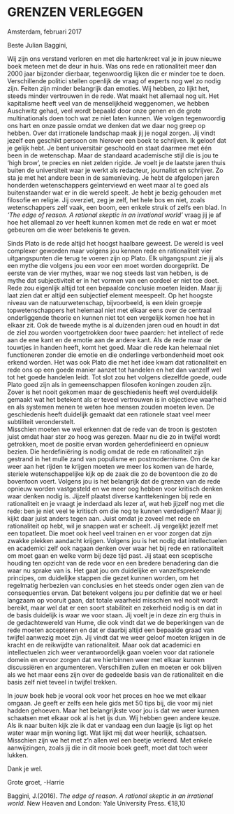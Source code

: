 # GRENZEN VERLEGGEN 


Amsterdam, februari 2017

Beste Julian Baggini,


Wij zijn ons verstand verloren en met die hartenkreet val je in jouw nieuwe boek meteen met de deur in huis. Was ons rede en rationaliteit meer dan 2000 jaar bijzonder dierbaar, tegenwoordig lijken die er minder toe te doen. Verschillende politici stellen openlijk de vraag of experts nog wel zo nodig zijn. Feiten zijn minder belangrijk dan emoties. Wij hebben, zo lijkt het, steeds minder vertrouwen in de rede. Wat maakt het allemaal nog uit. Het kapitalisme heeft veel van de menselijkheid weggenomen, we hebben Auschwitz gehad, veel wordt bepaald door onze genen en de grote multinationals doen toch wat ze niet laten kunnen. We volgen tegenwoordig ons hart en onze passie omdat we denken dat we daar nog greep op hebben. Over dat irrationele landschap maak jij je nogal zorgen. Jij vindt jezelf een geschikt persoon om hierover een boek te schrijven. Ik geloof dat je gelijk hebt. Je bent universitair geschoold en staat daarmee met één been in de wetenschap. Maar de standaard academische stijl die is jou te ‘high brow’, te precies en niet zelden rigide. Je voelt je de laatste jaren thuis buiten de universiteit waar je werkt als redacteur, journalist en schrijver. Zo sta je met het andere been in de samenleving. Je hebt de afgelopen jaren honderden wetenschappers geïnterviewd en weet maar al te goed als buitenstaander wat er in die wereld speelt. Je hebt je bezig gehouden met filosofie en religie. Jij overziet, zeg je zelf, het hele bos en niet, zoals wetenschappers zelf vaak, een boom, een enkele struik of zelfs een blad. In *‘The edge of reason. A rational skeptic in an irrational world’* vraag jij je af hoe het allemaal zo ver heeft kunnen komen met de rede en wat er moet gebeuren om die weer betekenis te geven.  



Sinds Plato is de rede altijd het hoogst haalbare geweest. De wereld is veel complexer geworden maar volgens jou kennen rede en rationaliteit vier uitgangspunten die terug te voeren zijn op Plato. Elk uitgangspunt zie jij als een mythe die volgens jou een voor een moet worden doorgeprikt. De eerste van de vier mythes, waar we nog steeds last van hebben, is de mythe dat subjectiviteit er in het vormen van een oordeel er niet toe doet. Rede zou eigenlijk altijd tot een bepaalde conclusie moeten leiden. Maar jij laat zien dat er altijd een subjectief element meespeelt. Op het hoogste niveau van de natuurwetenschap, bijvoorbeeld, is een klein groepje topwetenschappers het helemaal niet met elkaar eens over de centraal onderliggende theorie en kunnen niet tot een vergelijk komen hoe het in elkaar zit. Ook de tweede mythe is al duizenden jaren oud en houdt in dat de ziel zou worden voortgetrokken door twee paarden: het intellect of rede aan de ene kant en de emotie aan de andere kant. Als de rede maar de touwtjes in handen heeft, komt het goed. Maar die rede kan helemaal niet functioneren zonder die emotie en die onderlinge verbondenheid moet ook erkend worden. Het was ook Plato die met het idee kwam dat rationaliteit en rede ons op een goede manier aanzet tot handelen en het dan vanzelf wel tot het goede handelen leidt. Tot slot zou het volgens diezelfde goede, oude Plato goed zijn als in gemeenschappen filosofen koningen zouden zijn. Zover is het nooit gekomen maar de geschiedenis heeft wel overduidelijk gemaakt wat het betekent als er teveel vertrouwen is in objectieve waarheid en als systemen menen te weten hoe mensen zouden moeten leven. De geschiedenis heeft duidelijk gemaakt dat een rationele staat veel meer subtiliteit veronderstelt.   
Misschien moeten we wel erkennen dat de rede van de troon is gestoten juist omdat haar ster zo hoog was gerezen. Maar nu die zo in twijfel wordt getrokken, moet de positie ervan worden geherdefinieerd en opnieuw bezien. Die herdefiniëring is nodig omdat de rede en rationaliteit zijn gestrand in het mulle zand van populisme en postmodernisme. Om de kar weer aan het rijden te krijgen moeten we meer los komen van de harde, steriele wetenschappelijke kijk op de zaak die zo de boventoon die zo de boventoon voert. Volgens jou is het belangrijk dat de grenzen van de rede opnieuw worden vastgesteld en we meer oog hebben voor kritisch denken waar denken nodig is. Jijzelf plaatst diverse kanttekeningen bij rede en rationaliteit en je vraagt je inderdaad als lezer af, wat heb jijzelf nog met die rede: ben je niet veel te kritisch om die nog te kunnen verdedigen? Maar jij kijkt daar juist anders tegen aan. Juist omdat je zoveel met rede en rationaliteit op hebt, wil je snappen wat er scheelt. Jij vergelijkt jezelf met een topatleet. Die moet ook heel veel trainen en er voor zorgen dat zijn zwakke plekken aandacht krijgen. Volgens jou is het nodig dat intellectuelen en academici zelf ook nagaan denken over waar het bij rede en rationaliteit om moet gaan en welke vorm bij deze tijd past. Jij staat een sceptische houding ten opzicht van de rede voor en een bredere benadering dan die waar nu sprake van is. Het gaat jou om duidelijke en vanzelfsprekende principes, om duidelijke stappen die gezet kunnen worden, om het regelmatig herbezien van conclusies en het steeds onder ogen zien van de consequenties ervan. Dat betekent volgens jou per definitie dat we er heel langzaam op vooruit gaan, dat totale waarheid misschien wel nooit wordt bereikt, maar wel dat er een soort stabiliteit en zekerheid nodig is en dat in de basis duidelijk is waar we voor staan. Jij voelt je in deze zin erg thuis in de gedachtewereld van Hume, die ook vindt dat we de beperkingen van de rede moeten accepteren en dat er daarbij altijd een bepaalde graad van twijfel aanwezig moet zijn. Jij vindt dat we weer geloof moeten krijgen in de kracht en de reikwijdte van rationaliteit. Maar ook dat academici en intellectuelen zich weer verantwoordelijk gaan voelen voor dat rationele domein en ervoor zorgen dat we hierbinnen weer met elkaar kunnen discussiëren en argumenteren. Verschillen zullen en moeten er ook blijven als we het maar eens zijn over de gedeelde basis van de rationaliteit en die basis zelf niet teveel in twijfel trekken. 



In jouw boek heb je vooral ook voor het proces en hoe we met elkaar omgaan. Je geeft er zelfs een hele gids met 50 tips bij, die voor mij niet hadden gehoeven. Maar het belangrijkste voor jou is dat we weer kunnen schaatsen met elkaar ook al is het ijs dun. Wij hebben geen andere keuze. Als ik naar buiten kijk zie ik dat er vandaag een dun laagje ijs ligt op het water waar mijn woning ligt. Wat lijkt mij dat weer heerlijk, schaatsen. Misschien zijn we het met z’n allen wel een beetje verleerd. Met enkele aanwijzingen, zoals jij die in dit mooie boek geeft, moet dat toch weer lukken.  
 
Dank je wel.

Grote groet, -Harrie

Baggini, J.(2016). *The edge of reason. A rational skeptic in an irrational world.* New Heaven and London: Yale University Press. €18,10



